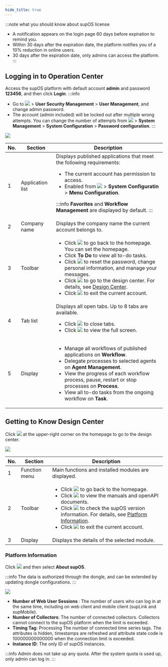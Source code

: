 ```yaml
---
hide_title: true
---
```


:::note what you should know about supOS license
- A notification appears on the login page 60 days before expiration to remind you.
- Within 30 days after the expiration date, the platform notifies you of a 10% reduction in online users.
- 30 days after the expiration date, only admins can access the platform.
:::

## Logging in to Operation Center 

Access the supOS platform with default account <strong>admin</strong> and password <strong>123456</strong>, and then click <strong>Login</strong>.
:::info
- Go to <img src="https://wordpressfreezonex.oss-accelerate.aliyuncs.com/platform/7.png" /> > **User Security Management** > **User Management**, and change admin password.
- The account (admin included) will be locked out after multiple wrong attempts. You can change the number of attempts from <img src="https://wordpressfreezonex.oss-accelerate.aliyuncs.com/platform/7.png" /> > <strong>System Management</strong> > <strong>System Configuration</strong> > <strong>Password configuration</strong>. 
:::

<img src="https://wordpressfreezonex.oss-accelerate.aliyuncs.com/4.2/supos/1.png"/>

<table>
<thead>
<tr>
<th>No.</th>
<th>Section</th>
<th>Description</th>
</tr>
</thead>
<tbody>
<tr>
<td>1</td>
<td>Application list</td>
<td>
Displays published applications that meet the following requirements:

- The current account has permission to access.
- Enabled from <img src="https://wordpressfreezonex.oss-accelerate.aliyuncs.com/platform/7.png" /> > **System Configuratin** > **Menu Configuration**.

:::info
**Favorites** and **Workflow Management** are displayed by default.
:::

</td>
</tr>
<tr>
<td>2</td>
<td>Company name</td>
<td>
Displays the company name the current account belongs to.
</td>
</tr>
<tr>
<td>3</td>
<td>Toolbar</td>
<td>
<ul>
<li>
Click <img src="https://wordpressfreezonex.oss-accelerate.aliyuncs.com/platform/5.png" /> to go back to the homepage. You can set the homepage.
</li>
<li>
Click <strong>To Do</strong> to view all to-do tasks.
</li>
<li>
Click <img src="https://wordpressfreezonex.oss-accelerate.aliyuncs.com/platform/6.png" /> to reset the password, change personal information, and manage your messages.
</li>
<li>
Click <img src="https://wordpressfreezonex.oss-accelerate.aliyuncs.com/platform/7.png" /> to go to the design center. For details, see <a href="#design-center">Design Center</a>.
</li>
<li>
Click <img src="https://wordpressfreezonex.oss-accelerate.aliyuncs.com/platform/8.png" /> to exit the current account.
</li>
</ul>
</td>
</tr>
<tr>
<td>4</td>
<td>Tab list</td>
<td>
Displays all open tabs. Up to 8 tabs are available.
<ul>
<li>
Click <img src="https://wordpressfreezonex.oss-accelerate.aliyuncs.com/platform/9.png" /> to close tabs.
</li>
<li>
Click <img src="https://wordpressfreezonex.oss-accelerate.aliyuncs.com/platform/11.png" /> to view the full screen.
</li>
</ul>
</td>
</tr>
<tr>
<td>5</td>
<td>Display</td>
<td>
<ul>
<li>
Manage all workflows of published applications on <strong>Workflow</strong>.
</li>
<li>
Delegate processes to selected agents on <strong>Agent Management</strong>.
</li>
<li>
View the progress of each workflow process, pause, restart or stop processes on <strong>Process</strong>.
</li>
<li>
View all to-do tasks from the ongoing workflow on <strong>Task</strong>.
<span id="design-center"></span>
</li>
</ul>
</td>
</tr>
</tbody>
</table>

## Getting to Know Design Center

Click <img src="https://wordpressfreezonex.oss-accelerate.aliyuncs.com/platform/7.png" /> at the upper-right corner on the homepage to go to the design center.

<img src="https://wordpressfreezonex.oss-accelerate.aliyuncs.com/4.2/supos/2.png" />

<table>
  <thead>
    <tr>
    <th>No.</th>
      <th>Section</th>
      <th>Description</th>
    </tr>
  </thead>
  <tbody>
    <tr>
    <td>1</td>
      <td>Function menu</td>
      <td>
      Main functions and installed modules are displayed.
      </td>
    </tr>
    <tr>
    <td>2</td>
      <td>Toolbar</td>
      <td>
        <ul>
          <li>
            Click <img src="https://wordpressfreezonex.oss-accelerate.aliyuncs.com/platform/5.png" /> to go back to the homepage.
          </li>
          <li>
            Click <img src="https://wordpressfreezonex.oss-accelerate.aliyuncs.com/4.2/supos/3.png" /> to view the manuals and openAPI documents.
          </li>
          <li>
            Click <img src="https://wordpressfreezonex.oss-accelerate.aliyuncs.com/platform/6.png" /> to check the supOS version information. For details, see <a href="#platform-information">Platform Information</a>.
          </li>
          <li>
            Click <img src="https://wordpressfreezonex.oss-accelerate.aliyuncs.com/platform/8.png" /> to exit the current account.
          </li>
        </ul>
      </td>
    </tr>
    <tr>
    <td>3</td>
      <td>Display</td>
      <td>
        Displays the details of the selected module.
      </td>
    </tr>
  </tbody>
</table>

### Platform Information

Click <img src="https://wordpressfreezonex.oss-accelerate.aliyuncs.com/platform/6.png" /> and then select <strong>About supOS</strong>.

:::info
The data is authorized through the dongle, and can be extended by updating dongle configurations.
:::

<img width={450} src="https://wordpressfreezonex.oss-accelerate.aliyuncs.com/platform/14.png"/>

- <strong> Number of Web User Sessions </strong>: The number of users who can log in at the same time, including on web client and mobile client (supLink and supMobile).
- <strong>Number of Collectors</strong>: The number of connected collectors. Collectors cannot connect to the supOS platform when the limit is exceeded.
- <strong>Timing Tag</strong>: Processing The number of connected time series tags. The attributes is hidden, timestamps are refreshed and attribute state code is 100000000000000 when the connection limit is exceeded.
- <strong>Instance ID</strong>: The only ID of supOS instances.

:::info
Admin does not take up any quota. After the system quota is used up, only admin can log in.
:::

